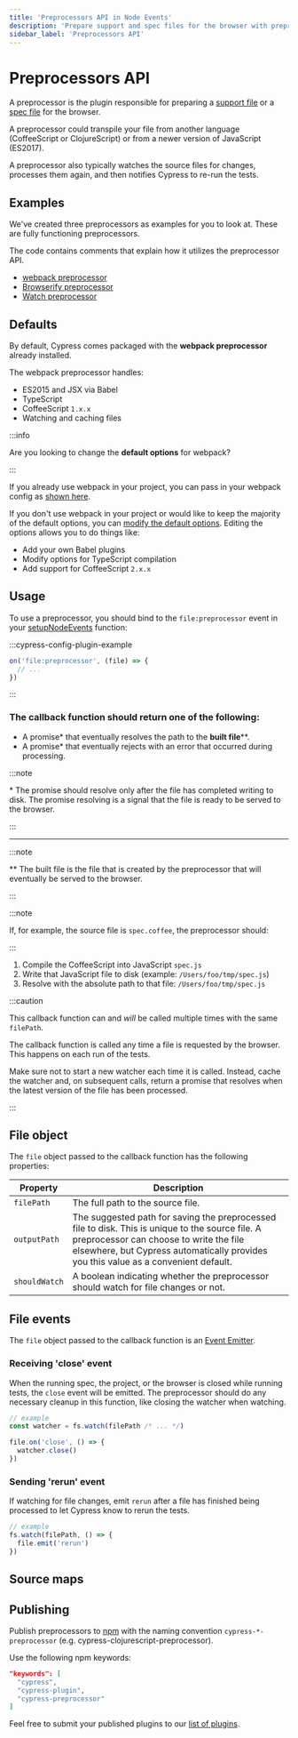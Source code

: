 ```yaml
---
title: 'Preprocessors API in Node Events'
description: 'Prepare support and spec files for the browser with preprocessors.'
sidebar_label: 'Preprocessors API'
---
```


<ProductHeading product="app" />

# Preprocessors API

A preprocessor is the plugin responsible for preparing a
[support file](/app/core-concepts/writing-and-organizing-tests#Support-file)
or a [spec file](/app/core-concepts/writing-and-organizing-tests#Spec-files)
for the browser.

A preprocessor could transpile your file from another language (CoffeeScript or
ClojureScript) or from a newer version of JavaScript (ES2017).

A preprocessor also typically watches the source files for changes, processes
them again, and then notifies Cypress to re-run the tests.

## Examples

We've created three preprocessors as examples for you to look at. These are
fully functioning preprocessors.

The code contains comments that explain how it utilizes the preprocessor API.

- [webpack preprocessor](https://github.com/cypress-io/cypress/tree/develop/npm/webpack-preprocessor)
- [Browserify preprocessor](https://github.com/cypress-io/cypress-browserify-preprocessor)
- [Watch preprocessor](https://github.com/cypress-io/cypress-watch-preprocessor)

## Defaults

By default, Cypress comes packaged with the **webpack preprocessor** already
installed.

The webpack preprocessor handles:

- ES2015 and JSX via Babel
- TypeScript
- CoffeeScript `1.x.x`
- Watching and caching files

:::info

Are you looking to change the **default options** for webpack?

:::

If you already use webpack in your project, you can pass in your webpack config
as
[shown here](https://github.com/cypress-io/cypress/tree/develop/npm/webpack-preprocessor#options).

If you don't use webpack in your project or would like to keep the majority of
the default options, you can
[modify the default options](https://github.com/cypress-io/cypress/tree/develop/npm/webpack-preprocessor#modifying-default-options).
Editing the options allows you to do things like:

- Add your own Babel plugins
- Modify options for TypeScript compilation
- Add support for CoffeeScript `2.x.x`

## Usage

<WarningSetupNodeEvents />

To use a preprocessor, you should bind to the `file:preprocessor` event in your
[setupNodeEvents](/app/plugins/plugins-guide#Using-a-plugin) function:

:::cypress-config-plugin-example

```javascript
on('file:preprocessor', (file) => {
  // ...
})
```

:::

### The callback function should return one of the following:

- A promise\* that eventually resolves the path to the **built file**\*\*.
- A promise\* that eventually rejects with an error that occurred during
  processing.

:::note

\* The promise should resolve only after the file has completed writing to disk.
The promise resolving is a signal that the file is ready to be served to the
browser.

:::

---

:::note

\*\* The built file is the file that is created by the preprocessor that will
eventually be served to the browser.

:::

:::note

If, for example, the source file is `spec.coffee`, the preprocessor should:

:::

1. Compile the CoffeeScript into JavaScript `spec.js`
2. Write that JavaScript file to disk (example: `/Users/foo/tmp/spec.js`)
3. Resolve with the absolute path to that file: `/Users/foo/tmp/spec.js`

:::caution

This callback function can and _will_ be called multiple times with the same
`filePath`.

The callback function is called any time a file is requested by the browser.
This happens on each run of the tests.

Make sure not to start a new watcher each time it is called. Instead, cache the
watcher and, on subsequent calls, return a promise that resolves when the latest
version of the file has been processed.

:::

## File object

The `file` object passed to the callback function has the following properties:

| Property      | Description                                                                                                                                                                                                                       |
| ------------- | --------------------------------------------------------------------------------------------------------------------------------------------------------------------------------------------------------------------------------- |
| `filePath`    | The full path to the source file.                                                                                                                                                                                                 |
| `outputPath`  | The suggested path for saving the preprocessed file to disk. This is unique to the source file. A preprocessor can choose to write the file elsewhere, but Cypress automatically provides you this value as a convenient default. |
| `shouldWatch` | A boolean indicating whether the preprocessor should watch for file changes or not.                                                                                                                                               |

## File events

The `file` object passed to the callback function is an
[Event Emitter](https://nodejs.org/api/events.html#events_class_eventemitter).

### Receiving 'close' event

When the running spec, the project, or the browser is closed while running
tests, the `close` event will be emitted. The preprocessor should do any
necessary cleanup in this function, like closing the watcher when watching.

```javascript
// example
const watcher = fs.watch(filePath /* ... */)

file.on('close', () => {
  watcher.close()
})
```

### Sending 'rerun' event

If watching for file changes, emit `rerun` after a file has finished being
processed to let Cypress know to rerun the tests.

```javascript
// example
fs.watch(filePath, () => {
  file.emit('rerun')
})
```

## Source maps

<SourceMaps />

## Publishing

Publish preprocessors to [npm](https://www.npmjs.com/) with the naming
convention `cypress-*-preprocessor` (e.g. cypress-clojurescript-preprocessor).

Use the following npm keywords:

```json
"keywords": [
  "cypress",
  "cypress-plugin",
  "cypress-preprocessor"
]
```

Feel free to submit your published plugins to our [list of plugins](/app/plugins/plugins-list).
